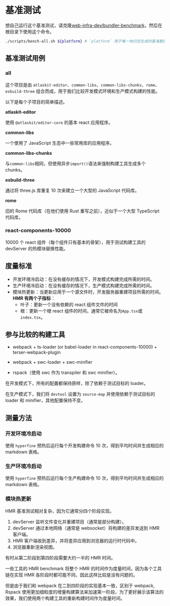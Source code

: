 # 基准测试

想自己运行这个基准测试，请克隆[web-infra-dev/bundler-benchmark](https://github.com/web-infra-dev/bundler-benchmark)，然后在根目录下使用这个命令。

```bash
./scripts/bench-all.sh ${platform} # `platform` 用于唯一地识别生成的基准数据。
```

## 基准测试用例

### all

这个项目是由 `atlaskit-editor`、`common-libs`、`common-libs-chunks`、`rome`、`esbuild-three` 组合而成，用于我们比较开发模式环境和生产模式构建的性能。

以下是每个子项目的简单描述。

**atlaskit-editor**

使用 `@atlaskit/editor-core` 的基本 react 应用程序。

**common-libs**

一个使用了 JavaScript 生态中一些常用库的应用程序。

**common-libs-chunks**

与`common-libs`相同，但使用异步`import()`语法来强制构建工具生成多个 chunks。

**esbuild-three**

通过将 three.js 库重复 10 次来建立一个大型的 JavaScript 代码库。

**rome**

旧的 Rome 代码库（在他们使用 Rust 重写之前），近似于一个大型 TypeScript 代码库。

### react-components-10000

10000 个 react 组件（每个组件只有基本的骨架），用于测试构建工具的 devServer 的热模块替换性能。

## 度量标准

- 开发环境冷启动：在没有缓存的情况下，开发模式构建完成所需的时间。
- 生产环境冷启动：在没有缓存的情况下，生产模式构建完成所需的时间。
- 模块热更新：当更新应用于一个源文件时，开发服务器重建项目所需的时间。
  **HMR 有两个子指标**：
  - 叶子：更新一个没有依赖的 react 组件文件的时间
  - 根：更新一个根 react 组件的时间，通常它被命名为`App.tsx`或`index.tsx`。

## 参与比较的构建工具

- webpack + ts-loader (or babel-loader in react-components-10000) + terser-webpack-plugin

- webpack + swc-loader + swc-minifier

- rspack（使用 swc 作为 transpiler 和 swc minifier）。

在开发模式下，所有的配置都保持原样，除了依赖于测试目标的 loader。

在生产模式下，我们将 `devtool` 设置为 `source-map` 并使用依赖于测试目标的 loader 和 minifier，其他配置保持不变。

## 测量方法

### 开发环境冷启动

使用 `hyperfine` 预热后运行每个开发构建命令 10 次，得到平均时间并生成相应的 markdown 表格。

### 生产环境冷启动

使用 `hyperfine` 预热后运行每个生产构建命令 10 次，得到平均时间并生成相应的 markdown 表格。

### 模块热更新

HMR 基准测试相对复杂，因为它通常分四个阶段实现。

1. devServer 监听文件变化并重建项目（通常是部分构建）。
2. devServer 通过本地网络（通常是 websocket）将构建的差异发送到 HMR 客户端。
3. HMR 客户端收到差异，并将差异应用到浏览器的运行时代码中。
4. 浏览器重新渲染视图。

有时从第二阶段到第四阶段需要大约一半的 HMR 时间。

一些工具的 HMR benchmark 将整个 HMR 的时间作为度量时间，因为各个工具链在实现 HMR 各阶段时都可能不同，因此这样比较是没有问题的。

但是由于我们和 webpack 在二到四阶段的实现基本一致，区别于 webpack, Rspack 使用更加细粒度的增量构建算法来加速第一阶段，为了更好展示该算法的效果，我们使用两个构建工具的重新构建时间作为度量时间。

